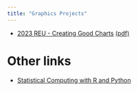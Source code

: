 ```yaml
---
title: "Graphics Projects"
---
```



- [2023 REU - Creating Good Charts](2023-REU.html) [(pdf)](2023-REU.pdf)


# Other links

- [Statistical Computing with R and Python](https://srvanderplas.github.io/stat-computing-r-python)